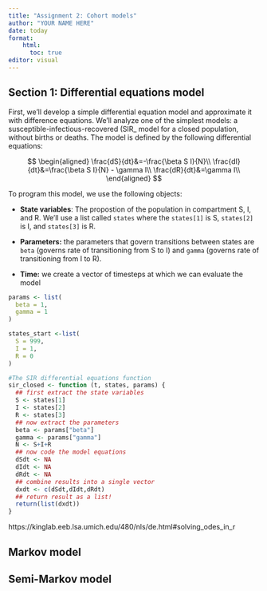 ```yaml
---
title: "Assignment 2: Cohort models"
author: "YOUR NAME HERE"
date: today
format:
    html:
      toc: true
editor: visual
---
```


## Section 1: Differential equations model

First, we'll develop a simple differential equation model and approximate it with difference equations. We'll analyze one of the simplest models: a susceptible-infectious-recovered (SIR\_ model for a closed population, without births or deaths. The model is defined by the following differential equations:

$$
\begin{aligned}
\frac{dS}{dt}&=-\frac{\beta S I}{N}\\
\frac{dI}{dt}&=\frac{\beta S I}{N} - \gamma I\\
\frac{dR}{dt}&=\gamma I\\
\end{aligned}
$$

To program this model, we use the following objects:

-   **State variables**: The propostion of the population in compartment S, I, and R. We'll use a list called `states` where the `states[1]` is S, `states[2]` is I, and `states[3]` is R.

-   **Parameters:** the parameters that govern transitions between states are `beta` (governs rate of transitioning from S to I) and `gamma` (governs rate of transitioning from I to R).

-   **Time:** we create a vector of timesteps at which we can evaluate the model

```r
params <- list(
  beta = 1,
  gamma = 1
)

states_start <-list(
  S = 999,
  I = 1,
  R = 0
)

#The SIR differential equations function
sir_closed <- function (t, states, params) {
  ## first extract the state variables
  S <- states[1]
  I <- states[2]
  R <- states[3]
  ## now extract the parameters
  beta <- params["beta"]
  gamma <- params["gamma"]
  N <- S+I+R
  ## now code the model equations
  dSdt <- NA
  dIdt <- NA
  dRdt <- NA
  ## combine results into a single vector
  dxdt <- c(dSdt,dIdt,dRdt)
  ## return result as a list!
  return(list(dxdt))
}
```

https://kinglab.eeb.lsa.umich.edu/480/nls/de.html#solving_odes_in_r

## Markov model

## Semi-Markov model
